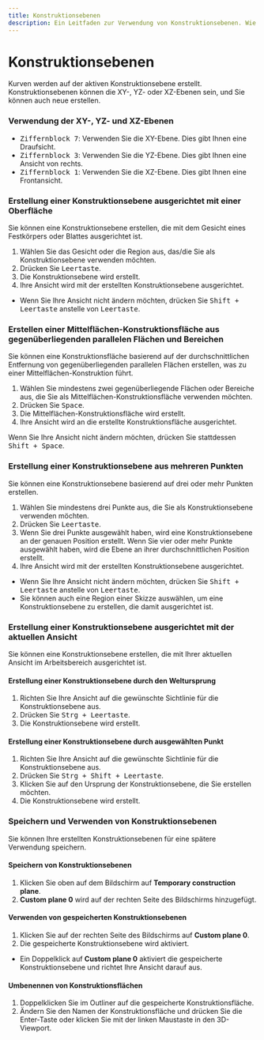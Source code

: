 ```yaml
---
title: Konstruktionsebenen
description: Ein Leitfaden zur Verwendung von Konstruktionsebenen. Wie man sie erstellt, speichert und wiederverwendet.
---
```


# Konstruktionsebenen

Kurven werden auf der aktiven Konstruktionsebene erstellt. 
Konstruktionsebenen können die XY-, YZ- oder XZ-Ebenen sein, und Sie können auch neue erstellen.

### Verwendung der XY-, YZ- und XZ-Ebenen

- <kbd>Ziffernblock 7</kbd>: Verwenden Sie die XY-Ebene. Dies gibt Ihnen eine Draufsicht.
- <kbd>Ziffernblock 3</kbd>: Verwenden Sie die YZ-Ebene. Dies gibt Ihnen eine Ansicht von rechts.
- <kbd>Ziffernblock 1</kbd>: Verwenden Sie die XZ-Ebene. Dies gibt Ihnen eine Frontansicht.

### Erstellung einer Konstruktionsebene ausgerichtet mit einer Oberfläche

Sie können eine Konstruktionsebene erstellen, die mit dem Gesicht eines Festkörpers oder Blattes ausgerichtet ist.

1. Wählen Sie das Gesicht oder die Region aus, das/die Sie als Konstruktionsebene verwenden möchten.
2. Drücken Sie <kbd>Leertaste</kbd>.
3. Die Konstruktionsebene wird erstellt.
4. Ihre Ansicht wird mit der erstellten Konstruktionsebene ausgerichtet.

- Wenn Sie Ihre Ansicht nicht ändern möchten, drücken Sie <kbd>Shift + Leertaste</kbd> anstelle von <kbd>Leertaste</kbd>.

### Erstellen einer Mittelflächen-Konstruktionsfläche aus gegenüberliegenden parallelen Flächen und Bereichen

Sie können eine Konstruktionsfläche basierend auf der durchschnittlichen Entfernung von gegenüberliegenden parallelen Flächen erstellen, was zu einer Mittelflächen-Konstruktion führt.

1. Wählen Sie mindestens zwei gegenüberliegende Flächen oder Bereiche aus, die Sie als Mittelflächen-Konstruktionsfläche verwenden möchten.
2. Drücken Sie <kbd>Space</kbd>.
3. Die Mittelflächen-Konstruktionsfläche wird erstellt.
4. Ihre Ansicht wird an die erstellte Konstruktionsfläche ausgerichtet.

Wenn Sie Ihre Ansicht nicht ändern möchten, drücken Sie stattdessen <kbd>Shift + Space</kbd>.

### Erstellung einer Konstruktionsebene aus mehreren Punkten

Sie können eine Konstruktionsebene basierend auf drei oder mehr Punkten erstellen.

1. Wählen Sie mindestens drei Punkte aus, die Sie als Konstruktionsebene verwenden möchten.
2. Drücken Sie <kbd>Leertaste</kbd>.
3. Wenn Sie drei Punkte ausgewählt haben, wird eine Konstruktionsebene an der genauen Position erstellt. Wenn Sie vier oder mehr Punkte ausgewählt haben, wird die Ebene an ihrer durchschnittlichen Position erstellt.
4. Ihre Ansicht wird mit der erstellten Konstruktionsebene ausgerichtet.

- Wenn Sie Ihre Ansicht nicht ändern möchten, drücken Sie <kbd>Shift + Leertaste</kbd> anstelle von <kbd>Leertaste</kbd>.
- Sie können auch eine Region einer Skizze auswählen, um eine Konstruktionsebene zu erstellen, die damit ausgerichtet ist.

### Erstellung einer Konstruktionsebene ausgerichtet mit der aktuellen Ansicht

Sie können eine Konstruktionsebene erstellen, die mit Ihrer aktuellen Ansicht im Arbeitsbereich ausgerichtet ist.

#### Erstellung einer Konstruktionsebene durch den Weltursprung

1. Richten Sie Ihre Ansicht auf die gewünschte Sichtlinie für die Konstruktionsebene aus.
2. Drücken Sie <kbd>Strg + Leertaste</kbd>.
3. Die Konstruktionsebene wird erstellt.

#### Erstellung einer Konstruktionsebene durch ausgewählten Punkt

1. Richten Sie Ihre Ansicht auf die gewünschte Sichtlinie für die Konstruktionsebene aus.
2. Drücken Sie <kbd>Strg + Shift + Leertaste</kbd>.
3. Klicken Sie auf den Ursprung der Konstruktionsebene, die Sie erstellen möchten.
4. Die Konstruktionsebene wird erstellt.

### Speichern und Verwenden von Konstruktionsebenen

Sie können Ihre erstellten Konstruktionsebenen für eine spätere Verwendung speichern.

#### Speichern von Konstruktionsebenen

1. Klicken Sie oben auf dem Bildschirm auf **Temporary construction plane**.
2. **Custom plane 0** wird auf der rechten Seite des Bildschirms hinzugefügt.

#### Verwenden von gespeicherten Konstruktionsebenen

1. Klicken Sie auf der rechten Seite des Bildschirms auf **Custom plane 0**.
2. Die gespeicherte Konstruktionsebene wird aktiviert.

- Ein Doppelklick auf **Custom plane 0** aktiviert die gespeicherte Konstruktionsebene und richtet Ihre Ansicht darauf aus.

#### Umbenennen von Konstruktionsflächen

1. Doppelklicken Sie im Outliner auf die gespeicherte Konstruktionsfläche.
2. Ändern Sie den Namen der Konstruktionsfläche und drücken Sie die Enter-Taste oder klicken Sie mit der linken Maustaste in den 3D-Viewport.